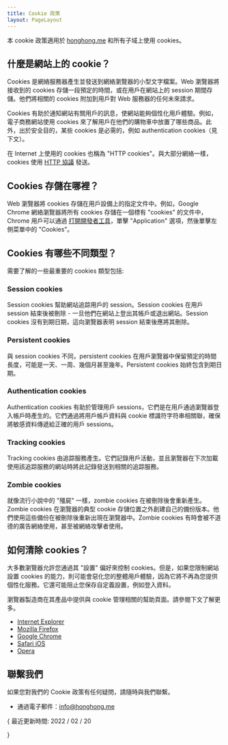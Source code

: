 ```yaml
---
title: Cookie 政策
layout: PageLayout
---
```


本 cookie 政策適用於 [honghong.me](https://honghong.me) 和所有子域上使用 cookies。

## 什麼是網站上的 cookie？

Cookies 是網絡服務器產生並發送到網絡瀏覽器的小型文字檔案。Web 瀏覽器將接收到的 cookies 存儲一段預定的時間，或在用戶在網站上的 session 期間存儲。他們將相關的 cookies 附加到用戶對 Web 服務器的任何未來請求。

Cookies 有助於通知網站有關用戶的訊息，使網站能夠個性化用戶體驗。例如，電子商務網站使用 cookies 來了解用戶在他們的購物車中放置了哪些商品。此外，出於安全目的，某些 cookies 是必需的，例如 authentication cookies（見下文）。

在 Internet 上使用的 cookies 也稱為 "HTTP cookies"。與大部分網絡一樣，cookies 使用 [HTTP 協議](https://en.wikipedia.org/wiki/Hypertext_Transfer_Protocol) 發送。

## Cookies 存儲在哪裡？

Web 瀏覽器將 cookies 存儲在用戶設備上的指定文件中。例如，Google Chrome 網絡瀏覽器將所有 cookies 存儲在一個標有 "cookies" 的文件中，Chrome 用戶可以通過 [打開開發者工具](https://developers.google.com/web/tools/chrome-devtools/open)，單擊 "Application" 選項，然後單擊左側菜單中的 "Cookies"。

## Cookies 有哪些不同類型？

需要了解的一些最重要的 cookies 類型包括:

### Session cookies

Session cookies 幫助網站追踪用戶的 session。Session cookies 在用戶 session 結束後被刪除 - 一旦他們在網站上登出其帳戶或退出網站。Session cookies 沒有到期日期，這向瀏覽器表明 session 結束後應將其刪除。

### Persistent cookies

與 session cookies 不同，persistent cookies 在用戶瀏覽器中保留預定的時間長度，可能是一天、一周、幾個月甚至幾年。Persistent cookies 始終包含到期日期。

### Authentication cookies

Authentication cookies 有助於管理用戶 sessions，它們是在用戶通過瀏覽器登入帳戶時產生的。它們通過將用戶帳戶資料與 cookie 標識符字符串相關聯，確保將敏感資料傳遞給正確的用戶 sessions。

### Tracking cookies

Tracking cookies 由追踪服務產生。它們記錄用戶活動，並且瀏覽器在下次加載使用該追踪服務的網站時將此記錄發送到相關的追踪服務。

### Zombie cookies

就像流行小說中的 "殭屍" 一樣，zombie cookies 在被刪除後會重新產生。Zombie cookies 在瀏覽器的典型 cookie 存儲位置之外創建自己的備份版本。他們使用這些備份在被刪除後重新出現在瀏覽器中。Zombie cookies 有時會被不道德的廣告網絡使用，甚至被網絡攻擊者使用。

## 如何清除 cookies？

大多數瀏覽器允許您通過其 "設置" 偏好來控制 cookies。但是，如果您限制網站設置 cookies 的能力，則可能會惡化您的整體用戶體驗，因為它將不再為您提供個性化服務。它還可能阻止您保存自定義設置，例如登入資料。

瀏覽器製造商在其產品中提供與 cookie 管理相關的幫助頁面。請參閱下文了解更多。

- [Internet Explorer](https://support.microsoft.com/en-us/windows/delete-and-manage-cookies-168dab11-0753-043d-7c16-ede5947fc64d#ie=ie-11)
- [Mozilla Firefox](https://support.mozilla.org/en-US/kb/delete-cookies-remove-info-websites-stored?esab=a&s=cookies&r=3&as=s)
- [Google Chrome](https://support.google.com/chrome/answer/2392709?hl=en)
- [Safari iOS](https://support.apple.com/en-us/HT201265)
- [Opera](https://help.opera.com/en/latest/web-preferences/#cookies)

## 聯繫我們

如果您對我們的 Cookie 政策有任何疑問，請隨時與我們聯繫。

- 通過電子郵件：[info@honghong.me](mailto:info@honghong.me)

{<span className="mx-2 rounded-xl bg-red-500 p-2 text-center text-white dark:text-white block my-4">
最近更新時間: 2022 / 02 / 20

</span>}
